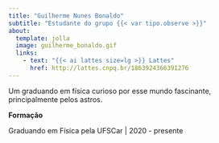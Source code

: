 ```yaml
---
title: "Guilherme Nunes Bonaldo"
subtitle: "Estudante do grupo {{< var tipo.observe >}}"
about:
  template: jolla
  image: guilherme_bonaldo.gif
  links:
    - text: "{{< ai lattes size=lg >}} Lattes"
      href: http://lattes.cnpq.br/1863924366391276
---
```


Um graduando em física curioso por esse mundo fascinante, principalmente pelos astros.  

**Formação**

Graduando em Física pela UFSCar | 2020 - presente
